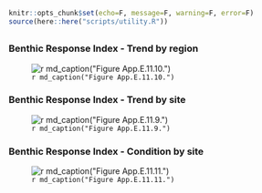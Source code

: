 ```r
knitr::opts_chunk$set(echo=F, message=F, warning=F, error=F)
source(here::here("scripts/utility.R"))
```

## {.tabset}

### Benthic Response Index - Trend by region

![`r md_caption("Figure App.E.11.10.")`](../img/cinms_cr/App.E.11.10.jpg)

### Benthic Response Index - Trend by site

![`r md_caption("Figure App.E.11.9.")`](../img/cinms_cr/App.E.11.9.jpg)

### Benthic Response Index - Condition by site

![`r md_caption("Figure App.E.11.11.")`](../img/cinms_cr/App.E.11.11.jpg)

